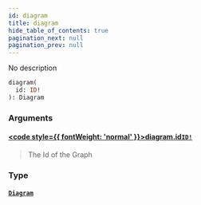 ```yaml
---
id: diagram
title: diagram
hide_table_of_contents: true
pagination_next: null
pagination_prev: null
---
```








No description

```graphql
diagram(
  id: ID!
): Diagram
```


### Arguments

#### [<code style={{ fontWeight: 'normal' }}>diagram.<b>id</b></code>](#)<Bullet />[`ID!`](/docs/schemas/fluss/scalars/id) <Badge class="secondary" text="non-null"/> <Badge class="secondary" text="scalar"/>
> The Id of the Graph
> 

### Type

#### [`Diagram`](/docs/schemas/fluss/objects/diagram) <Badge class="secondary" text="object"/>
> 
> 





